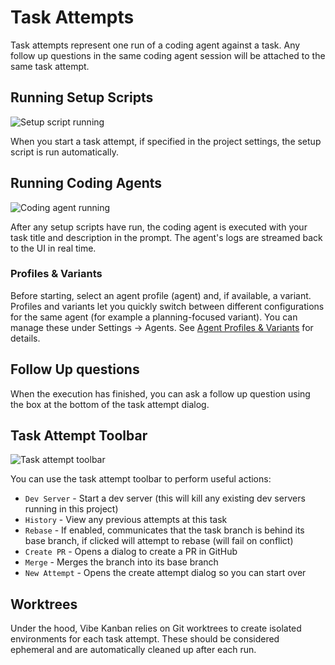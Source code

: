 # Task Attempts

Task attempts represent one run of a coding agent against a task. Any follow up questions in the same coding agent session will be attached to the same task attempt.

## Running Setup Scripts

![Setup script running](/images/screenshot-setup-script-running.png)

When you start a task attempt, if specified in the project settings, the setup script is run automatically.

## Running Coding Agents

![Coding agent running](/images/screenshot-agent-running.png)

After any setup scripts have run, the coding agent is executed with your task title and description in the prompt. The agent's logs are streamed back to the UI in real time.

### Profiles & Variants

Before starting, select an agent profile (agent) and, if available, a variant. Profiles and variants let you quickly switch between different configurations for the same agent (for example a planning-focused variant). You can manage these under Settings → Agents. See [Agent Profiles & Variants](/user-guide/agent-configurations) for details.

## Follow Up questions

When the execution has finished, you can ask a follow up question using the box at the bottom of the task attempt dialog.

## Task Attempt Toolbar

![Task attempt toolbar](/images/screenshot-task-attempt-toolbar.png)

You can use the task attempt toolbar to perform useful actions:

- `Dev Server` - Start a dev server (this will kill any existing dev servers running in this project)
- `History` - View any previous attempts at this task
- `Rebase` - If enabled, communicates that the task branch is behind its base branch, if clicked will attempt to rebase (will fail on conflict)
- `Create PR` - Opens a dialog to create a PR in GitHub
- `Merge` - Merges the branch into its base branch
- `New Attempt` - Opens the create attempt dialog so you can start over

## Worktrees

Under the hood, Vibe Kanban relies on Git worktrees to create isolated environments for each task attempt. These should be considered ephemeral and are automatically cleaned up after each run.

